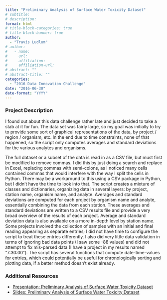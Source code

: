 ```yaml
---
title: "Preliminary Analysis of Surface Water Toxicity Dataset"
# subtitle: 
# description: 
format: html
# title-block-categories: true
# title-block-banner: true
author: 
  - "Travis Ludlum"
# author:
#   - name: 
#     url: 
#     affiliation: 
#     affiliation-url:
# abstract: ""
# abstract-title: ""
categories: 
  - "2016 Data Innovation Challenge"
date: "2016-06-30"
date-format: "YYYY"
---
```


<!-- COMMENT
## params_NOTUSED-proj_title

#### Year: params_NOTUSED-year

#### Topics: params_NOTUSED-topics

#### Awards: params_NOTUSED-awards

#### Team Members: params_NOTUSED-team_members
UNCOMMENT -->

### Project Description

I found out about this data challenge rather late and just decided to take a stab at it for fun.  The data set was fairly large, so my goal was initially to try to provide some sort of graphical representations of the data, by project / region / organism, etc. In the end due to time constraints, none of that happened, so the script only computes averages and standard deviations for the various analytes and organisms.  

The full dataset or a subset of the data is read in as a CSV file, but must first be modified to remove commas.  I did this by just doing a search and replace in Excel, replacing commas with semi-colons, as I noticed many cells contained commas that would interfere with the way I split the cells in Python.  There may be a workaround to this using a CSV package in Python, but I didn’t have the time to look into that.  The script creates a mixture of classes and dictionaries, organizing data in several layers: by project, station name, organism name, and analyte.  Averages and standard deviations are computed for each project by organism name and analyte, essentially combining the data from each station.  These averages and standard deviations are written to a CSV results file and provide a very broad overview of the results of each project.  Average and standard deviation data is also available on a more in-depth level by station name.  Some projects involved the collection of samples with an initial and final reading appearing as separate entries; I did not have time to configure the script to treat these entries differently.  I also did very little data validation in terms of ignoring bad data points (I saw some -88 values) and did not attempt to fix mis-parsed data (I have a project in my results named “7:30:00”).  The script has several functions that compute date-time-values for entries, which could potentially be useful for chronologically sorting and plotting data, if a better method doesn’t exist already.


### Additional Resources

- [Presentation: Preliminary Analysis of Surface Water Toxicity Dataset](http://www.waterboards.ca.gov/resources/data_databases/docs/prelimanalysis_pres.mp4#)
- [Slides: Preliminary Analysis of Surface Water Toxicity Dataset](http://www.waterboards.ca.gov/resources/data_databases/docs/prelimanalysis.pdf#)
